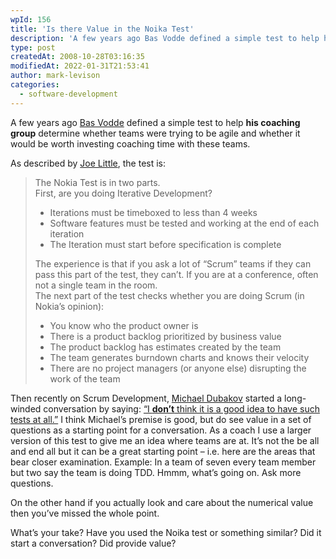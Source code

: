```yaml
---
wpId: 156
title: 'Is there Value in the Noika Test'
description: 'A few years ago Bas Vodde defined a simple test to help his coaching group determine whether teams were trying to be agile and whether it would be worth investing coaching time with these teams. As described by Joe Little, the test is: The Nokia Test is in two parts. First, are you doing Iterative ...'
type: post
createdAt: 2008-10-28T03:16:35
modifiedAt: 2022-01-31T21:53:41
author: mark-levison
categories:
  - software-development
---
```



A few years ago [Bas Vodde](https://twitter.com/basvodde?lang=en) defined a simple test to help **his coaching group** determine whether teams were trying to be agile and whether it would be worth investing coaching time with these teams.

As described by [Joe Little](https://agileconsortium.blogspot.com/2007/12/nokia-test.html), the test is:

> The Nokia Test is in two parts.  
> First, are you doing Iterative Development?
> 
> *   Iterations must be timeboxed to less than 4 weeks
> *   Software features must be tested and working at the end of each iteration
> *   The Iteration must start before specification is complete
> 
> The experience is that if you ask a lot of “Scrum” teams if they can pass this part of the test, they can’t. If you are at a conference, often not a single team in the room.  
> The next part of the test checks whether you are doing Scrum (in Nokia’s opinion):
> 
> *   You know who the product owner is
> *   There is a product backlog prioritized by business value
> *   The product backlog has estimates created by the team
> *   The team generates burndown charts and knows their velocity
> *   There are no project managers (or anyone else) disrupting the work of the team

Then recently on Scrum Development, [Michael Dubakov](https://twitter.com/mdubakov) started a long-winded conversation by saying: [“I **don’t** think it is a good idea to have such tests at all.”](https://mdubakov.com/posts/are-we-agile-yet/) I think Michael’s premise is good, but do see value in a set of questions as a starting point for a conversation. As a coach I use a larger version of this test to give me an idea where teams are at. It’s not the be all and end all but it can be a great starting point – i.e. here are the areas that bear closer examination. Example: In a team of seven every team member but two say the team is doing TDD. Hmmm, what’s going on. Ask more questions.

On the other hand if you actually look and care about the numerical value then you’ve missed the whole point.

What’s your take? Have you used the Noika test or something similar? Did it start a conversation? Did provide value?